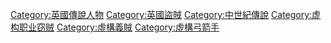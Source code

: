 {{DEFAULTSORT:Robin Hood}}
{{Commonscat|Robin Hood}}

[[Category:英國傳說人物|Category:英國傳說人物]]
[[Category:英國盜賊|Category:英國盜賊]]
[[Category:中世紀傳說|Category:中世紀傳說]]
[[Category:虚构职业窃贼|Category:虚构职业窃贼]]
[[Category:虛構義賊|Category:虛構義賊]]
[[Category:虛構弓箭手|Category:虛構弓箭手]]